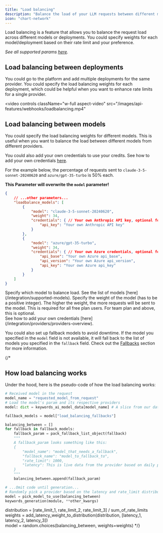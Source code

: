 ```yaml
---
title: "Load balancing"
description: "Balance the load of your LLM requests between different models."
icon: "chart-network"
---
```


Load balancing is a feature that allows you to balance the request load across different models or deployments. You could specify weights for each model/deployment based on their rate limit and your preference.

_See all supported params [here](/api-endpoints/proxy-endpoints/chat-completions)._


## Load balancing between deployments
You could go to the platform and add multiple deployments for the same provider. You could specify the load balancing weights for each deployment, which could be helpful when you want to enhance rate limits for a single provider.

<video
  controls
  className="w-full aspect-video"
  src="/images/api-features/webhooks/loadbalancing.mp4"
></video>

## Load balancing between models
You could specify the load balancing weights for different models. This is useful when you want to balance the load between different models from different providers. 

You could also add your own credentials to use your credits. See how to add your own credentials [here](/integration/own-api-keys).

For the example below, the percentage of requests sent to `claude-3-5-sonnet-20240620` and `azure/gpt-35-turbo` is 50% each.

**This Parameter will overwrite the `model` parameter!**

```json
{
    // ...other parameters...
    "loadbalance_models": [
        {
            "model": "claude-3-5-sonnet-20240620",
            "weight": 34,
            "credentials": { // Your own Anthropic API key, optional for team plan and above
                "api_key": "Your own Anthropic API key"
            }
        },
        {
            "model": "azure/gpt-35-turbo",
            "weight": 34,
            "credentials": { // Your own Azure credentials, optional for team plan and above
                "api_base": "Your own Azure api_base",
                "api_version": "Your own Azure api_version",
                "api_key": "Your own Azure api_key"
            }
        }
    ]
}
```
<ParamField path="model" type="string" required>
  Specify which model to balance load. See the list of models [here](/integration/supported-models). 
</ParamField>
<ParamField path="weight" type="integer" required>
    Specify the weight of the model (has to be a positive integer). The higher the weight, the more requests will be sent to the model.
</ParamField>
<ParamField path="credentials" type="list" >
This is required for all free plan users. For team plan and above, this is optional. <br/>
See how to add your own credentials [here](/integration/providers/providers-overview).
</ParamField>

You could also set up fallback models to avoid downtime. If the model you specified in the `model` field is not available, it will fall back to the list of models you specified in the `fallback` field. Check out the [Fallbacks](/features/generation/fallbacks) section for more information.

{/* 
## How load balancing works
Under the hood, here is the pseudo-code of how the load balancing works:

```python
# Received model in the request
model_name = "requested_model_from_request"
# Load the model's param and its respective providers
model: dict = keywords_ai_model_data[model_name] # A slice from our data

fallback_models = model["load_balancing_fallbacks"]

balancing_between = []
for fallback in fallback_models:
    fallback_param = pack_fallback_list_object(fallback)
    """
    A fallback_param looks something like this:
    {
        "model_name": "model_that_needs_a_fallback",
        "fallback_name": "model_to_fallback_to",
        "rate_limit": 1000,
        "latency": This is live data from the provider based on daily ping
    }
    """
    balancing_between.append(fallback_param)

# ...Omit code until generation...
# Randomly pick a provider based on the latency and rate_limit distribution
model = pick_model_to_use(balancing_between)
keywords_generation(module, **other_kwargs)

```


distribution = [rate_limit_1, rate_limit_2, rate_limit_3] / sum_of_rate_limits <br/>
weights = add_latency_weight_to_distribution(distribution, [latency_1, latency_2, latency_3])<br/>
model = random.choices(balancing_between, weights=weights) */}